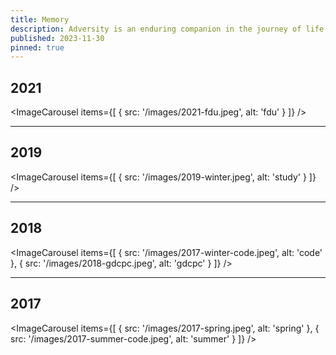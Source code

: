 ```yaml
---
title: Memory
description: Adversity is an enduring companion in the journey of life
published: 2023-11-30
pinned: true
---
```


## 2021

<ImageCarousel
  items={[
    {
      src: '/images/2021-fdu.jpeg',
      alt: 'fdu'
    }
  ]}
/>

---

## 2019

<ImageCarousel
  items={[
    {
      src: '/images/2019-winter.jpeg',
      alt: 'study'
    }
  ]}
/>

---

## 2018

<ImageCarousel
  items={[
    {
      src: '/images/2017-winter-code.jpeg',
      alt: 'code'
    },
    {
      src: '/images/2018-gdcpc.jpeg',
      alt: 'gdcpc'
    }
  ]}
/>

---

## 2017

<ImageCarousel
  items={[
    {
      src: '/images/2017-spring.jpeg',
      alt: 'spring'
    },
    {
      src: '/images/2017-summer-code.jpeg',
      alt: 'summer'
    }
  ]}
/>
